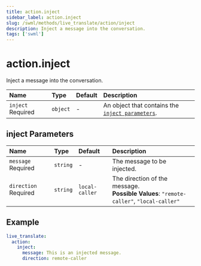 ```yaml
---
title: action.inject
sidebar_label: action.inject
slug: /swml/methods/live_translate/action/inject
description: Inject a message into the conversation.
tags: ['swml']
---
```


# action.inject

Inject a message into the conversation.

| Name                                                    | Type     | Default | Description                                                            |
|:--------------------------------------------------------|:---------|:--------|:-----------------------------------------------------------------------|
| `inject` <span className="required-arg">Required</span> | `object` | -       | An object that contains the [`inject parameters`](#inject-parameters). |

## **inject Parameters**

| Name                                                       | Type     | Default        | Description                                                                                 |
|:-----------------------------------------------------------|:---------|:---------------|:--------------------------------------------------------------------------------------------|
| `message` <span className="required-arg">Required</span>   | `string` | -              | The message to be injected.                                                                 |
| `direction` <span className="required-arg">Required</span> | `string` | `local-caller` | The direction of the message.<br />**Possible Values**: `"remote-caller"`, `"local-caller"` |

## **Example**

```yaml andJson
live_translate:
  action:
    inject:
      message: This is an injected message.
      direction: remote-caller
```
